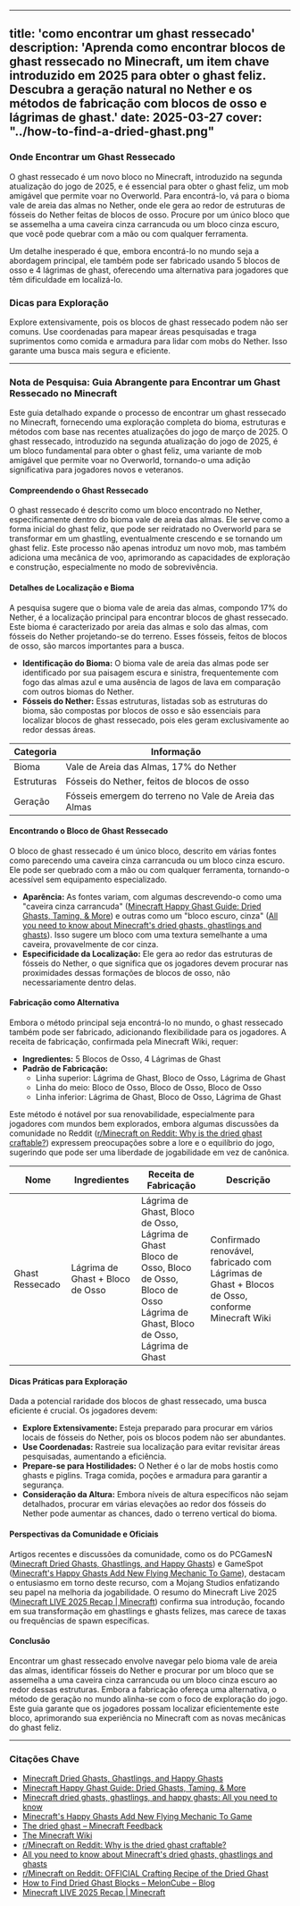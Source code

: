 
---
title: 'como encontrar um ghast ressecado'
description: 'Aprenda como encontrar blocos de ghast ressecado no Minecraft, um item chave introduzido em 2025 para obter o ghast feliz. Descubra a geração natural no Nether e os métodos de fabricação com blocos de osso e lágrimas de ghast.'
date: 2025-03-27
cover: "../how-to-find-a-dried-ghast.png"
---

### Onde Encontrar um Ghast Ressecado
O ghast ressecado é um novo bloco no Minecraft, introduzido na segunda atualização do jogo de 2025, e é essencial para obter o ghast feliz, um mob amigável que permite voar no Overworld. Para encontrá-lo, vá para o bioma vale de areia das almas no Nether, onde ele gera ao redor de estruturas de fósseis do Nether feitas de blocos de osso. Procure por um único bloco que se assemelha a uma caveira cinza carrancuda ou um bloco cinza escuro, que você pode quebrar com a mão ou com qualquer ferramenta.

Um detalhe inesperado é que, embora encontrá-lo no mundo seja a abordagem principal, ele também pode ser fabricado usando 5 blocos de osso e 4 lágrimas de ghast, oferecendo uma alternativa para jogadores que têm dificuldade em localizá-lo.

### Dicas para Exploração
Explore extensivamente, pois os blocos de ghast ressecado podem não ser comuns. Use coordenadas para mapear áreas pesquisadas e traga suprimentos como comida e armadura para lidar com mobs do Nether. Isso garante uma busca mais segura e eficiente.

---

### Nota de Pesquisa: Guia Abrangente para Encontrar um Ghast Ressecado no Minecraft

Este guia detalhado expande o processo de encontrar um ghast ressecado no Minecraft, fornecendo uma exploração completa do bioma, estruturas e métodos com base nas recentes atualizações do jogo de março de 2025. O ghast ressecado, introduzido na segunda atualização do jogo de 2025, é um bloco fundamental para obter o ghast feliz, uma variante de mob amigável que permite voar no Overworld, tornando-o uma adição significativa para jogadores novos e veteranos.

#### Compreendendo o Ghast Ressecado
O ghast ressecado é descrito como um bloco encontrado no Nether, especificamente dentro do bioma vale de areia das almas. Ele serve como a forma inicial do ghast feliz, que pode ser reidratado no Overworld para se transformar em um ghastling, eventualmente crescendo e se tornando um ghast feliz. Este processo não apenas introduz um novo mob, mas também adiciona uma mecânica de voo, aprimorando as capacidades de exploração e construção, especialmente no modo de sobrevivência.

#### Detalhes de Localização e Bioma
A pesquisa sugere que o bioma vale de areia das almas, compondo 17% do Nether, é a localização principal para encontrar blocos de ghast ressecado. Este bioma é caracterizado por areia das almas e solo das almas, com fósseis do Nether projetando-se do terreno. Esses fósseis, feitos de blocos de osso, são marcos importantes para a busca.

- **Identificação do Bioma:** O bioma vale de areia das almas pode ser identificado por sua paisagem escura e sinistra, frequentemente com fogo das almas azul e uma ausência de lagos de lava em comparação com outros biomas do Nether.
- **Fósseis do Nether:** Essas estruturas, listadas sob as estruturas do bioma, são compostas por blocos de osso e são essenciais para localizar blocos de ghast ressecado, pois eles geram exclusivamente ao redor dessas áreas.

| Categoria      | Informação                                          |
|----------------|-----------------------------------------------------|
| Bioma          | Vale de Areia das Almas, 17% do Nether              |
| Estruturas     | Fósseis do Nether, feitos de blocos de osso         |
| Geração        | Fósseis emergem do terreno no Vale de Areia das Almas |

#### Encontrando o Bloco de Ghast Ressecado
O bloco de ghast ressecado é um único bloco, descrito em várias fontes como parecendo uma caveira cinza carrancuda ou um bloco cinza escuro. Ele pode ser quebrado com a mão ou com qualquer ferramenta, tornando-o acessível sem equipamento especializado.

- **Aparência:** As fontes variam, com algumas descrevendo-o como uma "caveira cinza carrancuda" ([Minecraft Happy Ghast Guide: Dried Ghasts, Taming, & More](https://www.bisecthosting.com/blog/minecraft-happy-ghast-guide-dried-ghasts-taming-more)) e outras como um "bloco escuro, cinza" ([All you need to know about Minecraft's dried ghasts, ghastlings and ghasts](https://www.thebackdash.com/gaming/all-you-need-to-know-about-minecrafts-dried-ghasts-ghastlings-and-ghasts)). Isso sugere um bloco com uma textura semelhante a uma caveira, provavelmente de cor cinza.
- **Especificidade da Localização:** Ele gera ao redor das estruturas de fósseis do Nether, o que significa que os jogadores devem procurar nas proximidades dessas formações de blocos de osso, não necessariamente dentro delas.

#### Fabricação como Alternativa
Embora o método principal seja encontrá-lo no mundo, o ghast ressecado também pode ser fabricado, adicionando flexibilidade para os jogadores. A receita de fabricação, confirmada pela Minecraft Wiki, requer:

- **Ingredientes:** 5 Blocos de Osso, 4 Lágrimas de Ghast
- **Padrão de Fabricação:**
  - Linha superior: Lágrima de Ghast, Bloco de Osso, Lágrima de Ghast
  - Linha do meio: Bloco de Osso, Bloco de Osso, Bloco de Osso
  - Linha inferior: Lágrima de Ghast, Bloco de Osso, Lágrima de Ghast

Este método é notável por sua renovabilidade, especialmente para jogadores com mundos bem explorados, embora algumas discussões da comunidade no Reddit ([r/Minecraft on Reddit: Why is the dried ghast craftable?](https://www.reddit.com/r/Minecraft/comments/1jieys4/why_is_the_dried_ghast_craftable/)) expressem preocupações sobre a lore e o equilíbrio do jogo, sugerindo que pode ser uma liberdade de jogabilidade em vez de canônica.

| Nome            | Ingredientes                   | Receita de Fabricação                                      | Descrição                                                                      |
|-----------------|--------------------------------|----------------------------------------------------------|--------------------------------------------------------------------------------|
| Ghast Ressecado | Lágrima de Ghast + Bloco de Osso | Lágrima de Ghast, Bloco de Osso, Lágrima de Ghast<br/>Bloco de Osso, Bloco de Osso, Bloco de Osso<br/>Lágrima de Ghast, Bloco de Osso, Lágrima de Ghast | Confirmado renovável, fabricado com Lágrimas de Ghast + Blocos de Osso, conforme Minecraft Wiki |

#### Dicas Práticas para Exploração
Dada a potencial raridade dos blocos de ghast ressecado, uma busca eficiente é crucial. Os jogadores devem:

- **Explore Extensivamente:** Esteja preparado para procurar em vários locais de fósseis do Nether, pois os blocos podem não ser abundantes.
- **Use Coordenadas:** Rastreie sua localização para evitar revisitar áreas pesquisadas, aumentando a eficiência.
- **Prepare-se para Hostilidades:** O Nether é o lar de mobs hostis como ghasts e piglins. Traga comida, poções e armadura para garantir a segurança.
- **Consideração da Altura:** Embora níveis de altura específicos não sejam detalhados, procurar em várias elevações ao redor dos fósseis do Nether pode aumentar as chances, dado o terreno vertical do bioma.

#### Perspectivas da Comunidade e Oficiais
Artigos recentes e discussões da comunidade, como os do PCGamesN ([Minecraft Dried Ghasts, Ghastlings, and Happy Ghasts](https://www.pcgamesn.com/minecraft/dried-happy-ghasts-ghastlings)) e GameSpot ([Minecraft's Happy Ghasts Add New Flying Mechanic To Game](https://www.gamespot.com/articles/minecrafts-happy-ghasts-add-new-flying-mechanic-to-game/1100-6530284/)), destacam o entusiasmo em torno deste recurso, com a Mojang Studios enfatizando seu papel na melhoria da jogabilidade. O resumo do Minecraft Live 2025 ([Minecraft LIVE 2025 Recap | Minecraft](https://www.minecraft.net/en-us/article/minecraft-live-2025-recap)) confirma sua introdução, focando em sua transformação em ghastlings e ghasts felizes, mas carece de taxas ou frequências de spawn específicas.

#### Conclusão
Encontrar um ghast ressecado envolve navegar pelo bioma vale de areia das almas, identificar fósseis do Nether e procurar por um bloco que se assemelha a uma caveira cinza carrancuda ou um bloco cinza escuro ao redor dessas estruturas. Embora a fabricação ofereça uma alternativa, o método de geração no mundo alinha-se com o foco de exploração do jogo. Este guia garante que os jogadores possam localizar eficientemente este bloco, aprimorando sua experiência no Minecraft com as novas mecânicas do ghast feliz.

---

### Citações Chave
- [Minecraft Dried Ghasts, Ghastlings, and Happy Ghasts](https://www.pcgamesn.com/minecraft/dried-happy-ghasts-ghastlings)
- [Minecraft Happy Ghast Guide: Dried Ghasts, Taming, & More](https://www.bisecthosting.com/blog/minecraft-happy-ghast-guide-dried-ghasts-taming-more)
- [Minecraft dried ghasts, ghastlings, and happy ghasts: All you need to know](https://www.sportskeeda.com/minecraft/minecraft-dried-ghasts-ghastlings-happy-ghasts-all-need-know)
- [Minecraft's Happy Ghasts Add New Flying Mechanic To Game](https://www.gamespot.com/articles/minecrafts-happy-ghasts-add-new-flying-mechanic-to-game/1100-6530284/)
- [The dried ghast – Minecraft Feedback](https://feedback.minecraft.net/hc/en-us/community/posts/35245027627277-The-dried-ghast)
- [The Minecraft Wiki](https://minecraft.wiki/)
- [r/Minecraft on Reddit: Why is the dried ghast craftable?](https://www.reddit.com/r/Minecraft/comments/1jieys4/why_is_the_dried_ghast_craftable/)
- [All you need to know about Minecraft's dried ghasts, ghastlings and ghasts](https://www.thebackdash.com/gaming/all-you-need-to-know-about-minecrafts-dried-ghasts-ghastlings-and-ghasts)
- [r/Minecraft on Reddit: OFFICIAL Crafting Recipe of the Dried Ghast](https://www.reddit.com/r/Minecraft/comments/1jihygw/official_crafting_recipe_of_the_dried_ghast_via/)
- [How to Find Dried Ghast Blocks – MelonCube – Blog](https://www.meloncube.net/blog/how-to-find-dried-ghast-blocks/)
- [Minecraft LIVE 2025 Recap | Minecraft](https://www.minecraft.net/en-us/article/minecraft-live-2025-recap)
